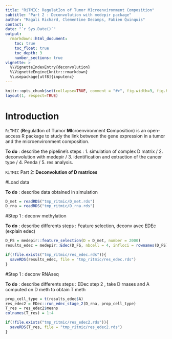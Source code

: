 ```yaml
---
title: "RiTMIC: RegulatIon of Tumor MIcroenvironment Composition"
subtitle: "Part 2 : Deconvolution with medepir package"
author: "Magali Richard, Clementine Decamps, Fabien Quinquis"
contact: 
date: "`r Sys.Date()`"
output: 
  rmarkdown::html_document:
    toc: true
    toc_float: true
    toc_depth: 3
    number_sections: true
vignette: >
  %\VignetteIndexEntry{deconvolution}
  %\VignetteEngine{knitr::rmarkdown}
  %\usepackage[utf8]{inputenc}
---
```


```r
knitr::opts_chunk$set(collapse=TRUE, comment = "#>", fig.width=9, fig.height=6, eval=TRUE, echo=TRUE, results="verbatim", dpi=75)
layout(1, respect=TRUE)
```


# Introduction

`RiTMIC` (**R**egulat**I**on of **T**umor **MI**croenvironment **C**omposition) is an open-access R package to study the link between the gene expression in a tumor and the microenvironment composition. 

**To do** : describe the pipeline's steps : 1. simulation of complex D matrix / 2. deconvolution with medepir / 3. identification and extraction of the cancer type / 4. Penda / 5. res analysis.

`RiTMIC` Part 2: **Deconvolution of D matrices**

#Load data

**To do** : describe data obtained in simulation

```r
D_met = readRDS("tmp_ritmic/D_met.rds")
D_rna = readRDS("tmp_ritmic/D_rna.rds")
```

#Step 1 : deconv methylation 

**To do** : describe differents steps : 
Feature selection, deconv avec EDEc (explain edec)

```r
D_FS = medepir::feature_selection(D = D_met, number = 2000)
results_edec = medepir::Edec(D_FS, nbcell = 4, infloci = rownames(D_FS))

if(!file.exists("tmp_ritmic/res_edec.rds")){
  saveRDS(results_edec, file = "tmp_ritmic/res_edec.rds")
}
```

#Step 1 : deconv RNAseq 

**To do** : describe differents steps : 
EDec step 2 , take D rnases and A computed on D meth to obtain T meth 

```r
prop_cell_type = t(results_edec$A)
res_edec2 = EDec::run_edec_stage_2(D_rna, prop_cell_type)
T_res = res_edec2$means
colnames(T_res) = 1:4

if(!file.exists("tmp_ritmic/res_edec2.rds")){
  saveRDS(T_res, file = "tmp_ritmic/res_edec2.rds")
}
```
